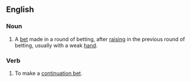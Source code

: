 ==English==

===Noun===
{{en-noun|sg=[[continuation]] [[bet]]}}

# {{poker}} A [[bet]] made in a round of betting, after [[raise#Verb|raising]] in the previous round of betting, usually with a weak [[hand#Noun|hand]].

===Verb===
{{en-verb|inf=to [[continuation]] [[bet]]|continuation bets|continuation betting|continuation bet}}

# {{poker}} To make a [[#Noun|continuation bet]].